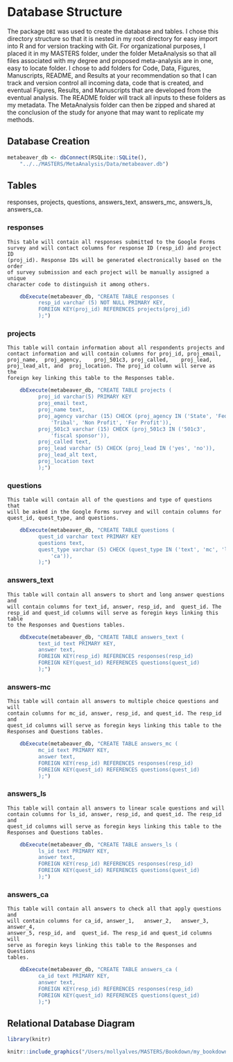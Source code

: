 # Database Structure

The package `DBI` was used to create the database and tables. I chose this directory structure so that it is nested in my root directory for easy import into R and for version tracking with Git. For organizational purposes, I placed it in my MASTERS folder, under the folder MetaAnalysis so that all files associated with my degree and proposed meta-analysis are in one, easy to locate folder. I chose to add folders for Code, Data, Figures, Manuscripts, README, and Results at your recommendation so that I can track and version control all incoming data, code that is created, and eventual Figures, Results, and Manuscripts that are developed from the eventual analysis. The README folder will track all inputs to these folders as my metadata. The MetaAnalysis folder can then be zipped and shared at the conclusion of the study for anyone that may want to replicate my methods.

## Database Creation

```r
metabeaver_db <- dbConnect(RSQLite::SQLite(), 
    "../../MASTERS/MetaAnalysis/Data/metabeaver.db")
```

## Tables

responses, 
projects, 
questions, 
answers_text, 
answers_mc, 
answers_ls, 
answers_ca.

### responses 
 
    This table will contain all responses submitted to the Google Forms 
    survey and will contact columns for response ID (resp_id) and project ID 
    (proj_id). Response IDs will be generated electronically based on the order 
    of survey submission and each project will be manually assigned a unique 
    character code to distinguish it among others.

```r
    dbExecute(metabeaver_db, "CREATE TABLE responses (
          resp_id varchar (5) NOT NULL PRIMARY KEY,
          FOREIGN KEY(proj_id) REFERENCES projects(proj_id)
          );")
```

### projects

    This table will contain information about all respondents projects and 
    contact information and will contain columns for proj_id, proj_email, 
    proj_name,	proj_agency,	proj_501c3,	proj_called,	proj_lead,	
    proj_lead_alt, and	proj_location. The proj_id column will serve as the 
    foreign key linking this table to the Responses table.

```r
    dbExecute(metabeaver_db, "CREATE TABLE projects (
          proj_id varchar(5) PRIMARY KEY
          proj_email text,
          proj_name text,
          proj_agency varchar (15) CHECK (proj_agency IN ('State', 'Federal', 
              'Tribal', 'Non Profit', 'For Profit')),
          proj_501c3 varchar (15) CHECK (proj_501c3 IN ('501c3', 
              'fiscal sponsor')),
          proj_called text,
          proj_lead varchar (5) CHECK (proj_lead IN ('yes', 'no')),
          proj_lead_alt text,
          proj_location text
          );")
```

### questions

    This table will contain all of the questions and type of questions that 
    will be asked in the Google Forms survey and will contain columns for 
    quest_id, quest_type, and questions.

```r
    dbExecute(metabeaver_db, "CREATE TABLE questions (
          quest_id varchar text PRIMARY KEY
          questions text,
          quest_type varchar (5) CHECK (quest_type IN ('text', 'mc', 'ls', 
              'ca')),
          );")
```

### answers_text

    This table will contain all answers to short and long answer questions and
    will contain columns for text_id, answer, resp_id, and	quest_id. The 
    resp_id and quest_id columns will serve as foregin keys linking this table 
    to the Responses and Questions tables.

```r
    dbExecute(metabeaver_db, "CREATE TABLE answers_text (
          text_id text PRIMARY KEY,
          answer text,
          FOREIGN KEY(resp_id) REFERENCES responses(resp_id)
          FOREIGN KEY(quest_id) REFERENCES questions(quest_id)
          );")
```

### answers-mc

    This table will contain all answers to multiple choice questions and will 
    contain columns for mc_id, answer, resp_id, and	quest_id. The resp_id and
    quest_id columns will serve as foregin keys linking this table to the 
    Responses and Questions tables.

```r
    dbExecute(metabeaver_db, "CREATE TABLE answers_mc (
          mc_id text PRIMARY KEY,
          answer text,
          FOREIGN KEY(resp_id) REFERENCES responses(resp_id)
          FOREIGN KEY(quest_id) REFERENCES questions(quest_id)
          );")
```

### answers_ls

    This table will contain all answers to linear scale questions and will 
    contain columns for ls_id, answer, resp_id, and	quest_id. The resp_id and 
    quest_id columns will serve as foregin keys linking this table to the 
    Responses and Questions tables.

```r
    dbExecute(metabeaver_db, "CREATE TABLE answers_ls (
          ls_id text PRIMARY KEY,
          answer text,
          FOREIGN KEY(resp_id) REFERENCES responses(resp_id)
          FOREIGN KEY(quest_id) REFERENCES questions(quest_id)
          );")
```

### answers_ca

    This table will contain all answers to check all that apply questions and 
    will contain columns for ca_id, answer_1,	answer_2,	answer_3,	answer_4,	
    answer_5, resp_id, and	quest_id. The resp_id and quest_id columns will 
    serve as foregin keys linking this table to the Responses and Questions 
    tables.

```r
    dbExecute(metabeaver_db, "CREATE TABLE answers_ca (
          ca_id text PRIMARY KEY,
          answer text,
          FOREIGN KEY(resp_id) REFERENCES responses(resp_id)
          FOREIGN KEY(quest_id) REFERENCES questions(quest_id)
          );")
```


## Relational Database Diagram

```r
library(knitr)
```

```r
knitr::include_graphics("/Users/mollyalves/MASTERS/Bookdown/my_bookdown_website/ReproDat_Assignment3.pdf", rel_path= getOption("knitr.graphics.rel_path", TRUE))
```
